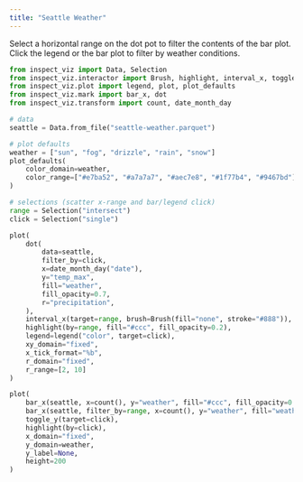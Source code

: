 ```yaml
---
title: "Seattle Weather"
---
```


Select a horizontal range on the dot pot to filter the contents of the bar plot. Click the legend or the bar plot to filter by weather conditions.

```python
from inspect_viz import Data, Selection
from inspect_viz.interactor import Brush, highlight, interval_x, toggle_y
from inspect_viz.plot import legend, plot, plot_defaults
from inspect_viz.mark import bar_x, dot
from inspect_viz.transform import count, date_month_day

# data
seattle = Data.from_file("seattle-weather.parquet")

# plot defaults
weather = ["sun", "fog", "drizzle", "rain", "snow"]
plot_defaults(
    color_domain=weather,
    color_range=["#e7ba52", "#a7a7a7", "#aec7e8", "#1f77b4", "#9467bd"]
)

# selections (scatter x-range and bar/legend click)
range = Selection("intersect")
click = Selection("single")
```

```python
plot(
    dot(
        data=seattle,
        filter_by=click,
        x=date_month_day("date"),
        y="temp_max",
        fill="weather",
        fill_opacity=0.7,
        r="precipitation",
    ),
    interval_x(target=range, brush=Brush(fill="none", stroke="#888")),
    highlight(by=range, fill="#ccc", fill_opacity=0.2),
    legend=legend("color", target=click),
    xy_domain="fixed",
    x_tick_format="%b",
    r_domain="fixed",
    r_range=[2, 10]
)
```

```python
plot(
    bar_x(seattle, x=count(), y="weather", fill="#ccc", fill_opacity=0.2),
    bar_x(seattle, filter_by=range, x=count(), y="weather", fill="weather"),
    toggle_y(target=click),
    highlight(by=click),
    x_domain="fixed",
    y_domain=weather,
    y_label=None,
    height=200
)
```

